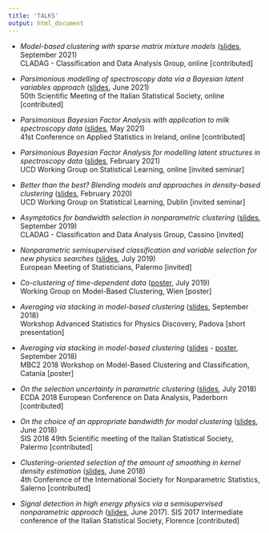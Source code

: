 ```yaml
---
title: 'TALKS'
output: html_document
---
```


* *Model-based clustering with sparse matrix mixture models*
([slides](documents/cladag_2021.pdf), September 2021) <br>
CLADAG - Classification and Data Analysis Group, online [contributed]

* *Parsimonious modelling of spectroscopy data via a Bayesian latent variables approach*
([slides](documents/SIS_2021.pdf), June 2021) <br>
50th Scientific Meeting of the Italian Statistical Society, online [contributed]

* *Parsimonious Bayesian Factor Analysis with application to milk spectroscopy data* ([slides](documents/CASI_2021.pdf), May 2021) <br>
41st Conference on Applied Statistics in Ireland, online [contributed]

* *Parsimonious Bayesian Factor Analysis for modelling latent structures in spectroscopy data* ([slides](documents/wg_ucd_2021.pdf), February 2021) <br>
UCD Working Group on Statistical Learning, online [invited seminar]

* *Better than the best? Blending models and approaches in density-based clustering* ([slides](documents/wg_ucd.pdf), February 2020) <br>
UCD Working Group on Statistical Learning, Dublin [invited seminar]

* *Asymptotics for bandwidth selection in nonparametric clustering* ([slides](documents/cladag19.pdf), September 2019) <br> 
CLADAG - Classification and Data Analysis Group, Cassino [invited]

* *Nonparametric semisupervised classification and variable selection for new physics searches* ([slides](documents/ems2019.pdf), July 2019)  <br>
European Meeting of Statisticians, Palermo [invited]

* *Co-clustering of time-dependent data* ([poster](documents/poster_wg19.pdf), July 2019) <br>
Working Group on Model-Based Clustering, Wien [poster]

* *Averaging via stacking in model-based clustering* ([slides](documents/aspd.pdf), September 2018) <br>
Workshop Advanced Statistics for Physics Discovery, Padova [short presentation]

* *Averaging via stacking in model-based clustering* ([slides](documents/template_mbc2.pdf) - [poster](documents/conference_poster_2.pdf), September 2018) <br> 
MBC2 2018 Workshop on Model-Based Clustering and Classification, Catania [poster]

* *On the selection uncertainty in parametric clustering* ([slides](documents/ecda.pdf), July 2018) <br>
ECDA 2018 European Conference on Data Analysis, Paderborn [contributed]

* *On the choice of an appropriate bandwidth for modal clustering* ([slides](documents/sis2018.pdf), June 2018) <br>
SIS 2018 49th Scientific meeting of the Italian Statistical Society, Palermo [contributed]

* *Clustering-oriented selection of the amount of smoothing in kernel density estimation* ([slides](documents/isnps.pdf), June 2018) <br>
4th Conference of the International Society for Nonparametric Statistics, Salerno [contributed]

* *Signal detection in high energy physics via a semisupervised nonparametric approach* ([slides](documents/slide_sis2017b.pdf), June 2017). 
SIS 2017 Intermediate conference of the Italian Statistical Society, Florence [contributed]



